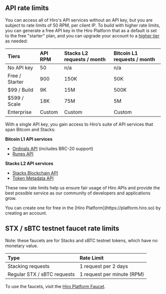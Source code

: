 ## API rate limits

You can access all of Hiro's API services without an API key, but you are subject to rate limits of 50 RPM, per client IP. To build with higher rate limits, you can generate a free API key in the Hiro Platform that as a default is set to the free "starter" plan, and you can upgrade your account to a [higher tier](https://www.hiro.so/pricing) as needed:

| Tiers          | API RPM | Stacks L2 requests / month | Bitcoin L1 requests / month |
|:---------------|:--------|:---------------------------|:----------------------------|
| No API key     | 50      | n/a                        | n/a                         |
| Free / Starter | 900     | 150K                       | 50K                         |
| $99 / Build    | 9K      | 15M                        | 500K                        |
| $599 / Scale   | 18K     | 75M                        | 5M                          |
| Enterprise     | Custom  | Custom                     | Custom                      |

With a single API key, you gain access to Hiro’s suite of API services that span Bitcoin and Stacks:

**Bitcoin L1 API services**

- [Ordinals API](/bitcoin/ordinals/api) (includes BRC-20 support)
- [Runes API](/bitcoin/runes/api)

**Stacks L2 API services**

- [Stacks Blockchain API](/stacks/api)
- [Token Metadata API](/stacks/token-metadata-api)

These new rate limits help us ensure fair usage of Hiro APIs and provide the best possible service as our community of developers and applications grow.

<Callout title='Need an API key?'>
You can create one for free in the [Hiro Platform](https://platform.hiro.so) by creating an account.
</Callout>

## STX / sBTC testnet faucet rate limits

Note: these faucets are for Stacks and sBTC testnet tokens, which have no monetary value.

| Type                        | Rate Limit                  |
|:-----------------------------|:-----------------------------|
| Stacking requests           | 1 request per 2 days        |
| Regular STX / sBTC requests | 1 request per minute (RPM)     |

To use the faucets, visit the [Hiro Platform Faucet](https://platform.hiro.so/faucet).
